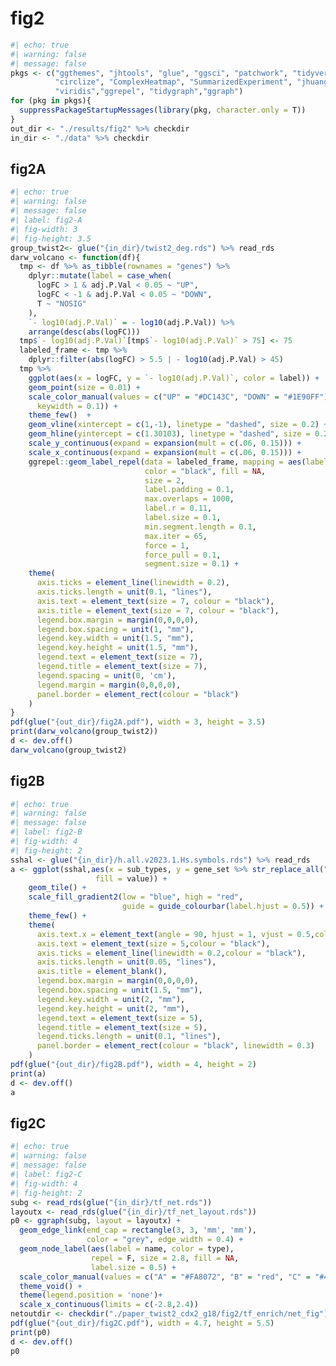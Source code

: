 # fig2

```r
#| echo: true
#| warning: false
#| message: false 
pkgs <- c("ggthemes", "jhtools", "glue", "ggsci", "patchwork", "tidyverse",
          "circlize", "ComplexHeatmap", "SummarizedExperiment", "jhuanglabRNAseq",
          "viridis","ggrepel", "tidygraph","ggraph")
for (pkg in pkgs){
  suppressPackageStartupMessages(library(pkg, character.only = T))
}
out_dir <- "./results/fig2" %>% checkdir
in_dir <- "./data" %>% checkdir
```

## fig2A

```r
#| echo: true
#| warning: false
#| message: false 
#| label: fig2-A
#| fig-width: 3
#| fig-height: 3.5
group_twist2<- glue("{in_dir}/twist2_deg.rds") %>% read_rds
darw_volcano <- function(df){
  tmp <- df %>% as_tibble(rownames = "genes") %>%
    dplyr::mutate(label = case_when(
      logFC > 1 & adj.P.Val < 0.05 ~ "UP",
      logFC < -1 & adj.P.Val < 0.05 ~ "DOWN",
      T ~ "NOSIG"
    ),
    `- log10(adj.P.Val)` = - log10(adj.P.Val)) %>%
    arrange(desc(abs(logFC)))
  tmp$`- log10(adj.P.Val)`[tmp$`- log10(adj.P.Val)` > 75] <- 75
  labeled_frame <- tmp %>%
    dplyr::filter(abs(logFC) > 5.5 | - log10(adj.P.Val) > 45)
  tmp %>%
    ggplot(aes(x = logFC, y = `- log10(adj.P.Val)`, color = label)) +
    geom_point(size = 0.01) +
    scale_color_manual(values = c("UP" = "#DC143C", "DOWN" = "#1E90FF"), guide = guide_legend(
      keywidth = 0.1)) +
    theme_few()  +
    geom_vline(xintercept = c(1,-1), linetype = "dashed", size = 0.2) +
    geom_hline(yintercept = c(1.30103), linetype = "dashed", size = 0.2) +
    scale_y_continuous(expand = expansion(mult = c(.06, 0.15))) +
    scale_x_continuous(expand = expansion(mult = c(.06, 0.15))) +
    ggrepel::geom_label_repel(data = labeled_frame, mapping = aes(label = genes),
                              color = "black", fill = NA,
                              size = 2,
                              label.padding = 0.1,
                              max.overlaps = 1000,
                              label.r = 0.11,
                              label.size = 0.1,
                              min.segment.length = 0.1,
                              max.iter = 65,
                              force = 1,
                              force_pull = 0.1,
                              segment.size = 0.1) +
    theme(
      axis.ticks = element_line(linewidth = 0.2),
      axis.ticks.length = unit(0.1, "lines"),
      axis.text = element_text(size = 7, colour = "black"),
      axis.title = element_text(size = 7, colour = "black"),
      legend.box.margin = margin(0,0,0,0),
      legend.box.spacing = unit(1, "mm"),
      legend.key.width = unit(1.5, "mm"),
      legend.key.height = unit(1.5, "mm"),
      legend.text = element_text(size = 7),
      legend.title = element_text(size = 7),
      legend.spacing = unit(0, 'cm'),
      legend.margin = margin(0,0,0,0),
      panel.border = element_rect(colour = "black")
    )
}
pdf(glue("{out_dir}/fig2A.pdf"), width = 3, height = 3.5)
print(darw_volcano(group_twist2))
d <- dev.off()
darw_volcano(group_twist2)
```

## fig2B

```r
#| echo: true
#| warning: false
#| message: false 
#| label: fig2-B
#| fig-width: 4
#| fig-height: 2
sshal <- glue("{in_dir}/h.all.v2023.1.Hs.symbols.rds") %>% read_rds
a <- ggplot(sshal,aes(x = sub_types, y = gene_set %>% str_replace_all("_", " ") %>% str_wrap(width = 30),
                   fill = value)) +
    geom_tile() +
    scale_fill_gradient2(low = "blue", high = "red",
                         guide = guide_colourbar(label.hjust = 0.5)) +
    theme_few() +
    theme(
      axis.text.x = element_text(angle = 90, hjust = 1, vjust = 0.5,colour = "black"),
      axis.text = element_text(size = 5,colour = "black"),
      axis.ticks = element_line(linewidth = 0.2,colour = "black"),
      axis.ticks.length = unit(0.05, "lines"),
      axis.title = element_blank(),
      legend.box.margin = margin(0,0,0,0),
      legend.box.spacing = unit(1.5, "mm"),
      legend.key.width = unit(2, "mm"),
      legend.key.height = unit(2, "mm"),
      legend.text = element_text(size = 5),
      legend.title = element_text(size = 5),
      legend.ticks.length = unit(0.1, "lines"),
      panel.border = element_rect(colour = "black", linewidth = 0.3)
    )
pdf(glue("{out_dir}/fig2B.pdf"), width = 4, height = 2)
print(a)
d <- dev.off()
a
```

## fig2C

```r
#| echo: true
#| warning: false
#| message: false 
#| label: fig2-C
#| fig-width: 4
#| fig-height: 2
subg <- read_rds(glue("{in_dir}/tf_net.rds"))
layoutx <- read_rds(glue("{in_dir}/tf_net_layout.rds"))
p0 <- ggraph(subg, layout = layoutx) +
  geom_edge_link(end_cap = rectangle(3, 3, 'mm', 'mm'),
                 color = "grey", edge_width = 0.4) +
  geom_node_label(aes(label = name, color = type),
                  repel = F, size = 2.8, fill = NA,
                  label.size = 0.5) +
  scale_color_manual(values = c("A" = "#FA8072", "B" = "red", "C" = "#4D84C5")) +
  theme_void() +
  theme(legend.position = 'none')+
  scale_x_continuous(limits = c(-2.8,2.4))
netoutdir <- checkdir("./paper_twist2_cdx2_g18/fig2/tf_enrich/net_fig")
pdf(glue("{out_dir}/fig2C.pdf"), width = 4.7, height = 5.5)
print(p0)
d <- dev.off()
p0
```

